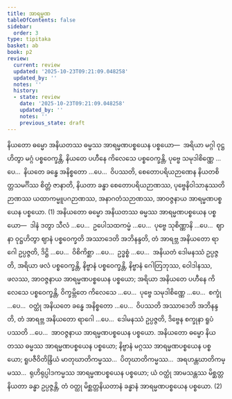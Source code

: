 ```yaml
---
title: အာရမ္မဏ
tableOfContents: false
sidebar:
  order: 3
type: tipitaka
basket: ab
book: p2
review:
  current: review
  updated: '2025-10-23T09:21:09.048258'
  updated_by: ''
  notes: ''
  history:
  - state: review
    date: '2025-10-23T09:21:09.048258'
    updated_by: ''
    notes: ''
    previous_state: draft
---
```



<ReviewStatus review={frontmatter.review} showDetails={true} />

<HypothesisAnnotation frontmatter={frontmatter} />

<DynamicBreadcrumb />

<Division number="331" book="p2" e="ch" v="38" p="497">

<Paragraph number="4768" book="p2">
နိယတော ဓမ္မော အနိယတဿ ဓမ္မဿ အာရမ္မဏပစ္စယေန ပစ္စယော—  အရိယာ မဂ္ဂါ ဝုဋ္ဌဟိတွာ မဂ္ဂံ ပစ္စဝေက္ခန္တိ, နိယတေ ပဟီနေ ကိလေသေ ပစ္စဝေက္ခန္တိ, ပုဗ္ဗေ သမုဒါစိဏ္ဏေ …ပေ…  နိယတေ ခန္ဓေ အနိစ္စတော …ပေ…  ဝိပဿတိ, စေတောပရိယဉာဏေန နိယတစိတ္တသမင်္ဂိဿ စိတ္တံ ဇာနာတိ, နိယတာ ခန္ဓာ စေတောပရိယဉာဏဿ, ပုဗ္ဗေနိဝါသာနုဿတိဉာဏဿ ယထာကမ္မူပဂဉာဏဿ, အနာဂတံသဉာဏဿ, အာဝဇ္ဇနာယ အာရမ္မဏပစ္စယေန ပစ္စယော. (1)
</Paragraph>

<Paragraph number="4769" book="p2">
အနိယတော ဓမ္မော အနိယတဿ ဓမ္မဿ အာရမ္မဏပစ္စယေန ပစ္စယော—  ဒါနံ ဒတွာ သီလံ …ပေ…  ဥပေါသထကမ္မံ …ပေ…  ပုဗ္ဗေ သုစိဏ္ဏာနိ …ပေ…  ဈာနာ ဝုဋ္ဌဟိတွာ ဈာနံ ပစ္စဝေက္ခတိ အဿာဒေတိ အဘိနန္ဒတိ, တံ အာရဗ္ဘ အနိယတော ရာဂေါ ဥပ္ပဇ္ဇတိ, ဒိဋ္ဌိ …ပေ…  ဝိစိကိစ္ဆာ …ပေ…  ဥဒ္ဓစ္စံ …ပေ…  အနိယတံ ဒေါမနဿံ ဥပ္ပဇ္ဇတိ, အရိယာ ဖလံ ပစ္စဝေက္ခန္တိ, နိဗ္ဗာနံ ပစ္စဝေက္ခန္တိ, နိဗ္ဗာနံ ဂေါတြဘုဿ, ဝေါဒါနဿ, ဖလဿ, အာဝဇ္ဇနာယ အာရမ္မဏပစ္စယေန ပစ္စယော; အရိယာ အနိယတေ ပဟီနေ ကိလေသေ ပစ္စဝေက္ခန္တိ, ဝိက္ခမ္ဘိတေ ကိလေသေ …ပေ…  ပုဗ္ဗေ သမုဒါစိဏ္ဏေ …ပေ…  စက္ခုံ …ပေ…  ဝတ္ထုံ အနိယတေ ခန္ဓေ အနိစ္စတော …ပေ…  ဝိပဿတိ အဿာဒေတိ အဘိနန္ဒတိ, တံ အာရဗ္ဘ အနိယတော ရာဂေါ …ပေ…  ဒေါမနဿံ ဥပ္ပဇ္ဇတိ, ဒိဗ္ဗေန စက္ခုနာ ရူပံ ပဿတိ …ပေ…  အာဝဇ္ဇနာယ အာရမ္မဏပစ္စယေန ပစ္စယော. အနိယတော ဓမ္မော နိယတဿ ဓမ္မဿ အာရမ္မဏပစ္စယေန ပစ္စယော; နိဗ္ဗာနံ မဂ္ဂဿ အာရမ္မဏပစ္စယေန ပစ္စယော; ရူပဇီဝိတိန္ဒြိယံ မာတုဃာတိကမ္မဿ…  ပိတုဃာတိကမ္မဿ…  အရဟန္တဃာတိကမ္မဿ…  ရုဟိရုပ္ပါဒကမ္မဿ အာရမ္မဏပစ္စယေန ပစ္စယော; ယံ ဝတ္ထုံ အာမသန္တဿ မိစ္ဆတ္တနိယတာ ခန္ဓာ ဥပ္ပဇ္ဇန္တိ, တံ ဝတ္ထု မိစ္ဆတ္တနိယတာနံ ခန္ဓာနံ အာရမ္မဏပစ္စယေန ပစ္စယော. (2)
</Paragraph>
</Division>